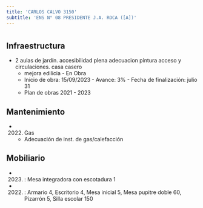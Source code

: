 ```yaml
---
title: 'CARLOS CALVO 3150'
subtitle: 'ENS N° 08 PRESIDENTE J.A. ROCA ([A])'
---
```


#
## Infraestructura

* 2 aulas de jardín. accesibilidad plena adecuacion pintura acceso y circulaciones. casa casero 
    + mejora edilicia - En Obra 
    + Inicio de obra: 15/09/2023 - Avance: 3% - Fecha de finalización: julio 31 
    + Plan de obras 2021 - 2023 






## Mantenimiento

*  (2022) Gas 
    + Adecuación de inst. de gas/calefacción





## Mobiliario

*  (2023) : Mesa integradora con escotadura 1 

*  (2022) : Armario 4, Escritorio 4, Mesa inicial 5, Mesa pupitre doble 60, Pizarrón 5, Silla escolar 150 



